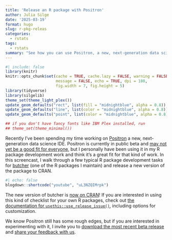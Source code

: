 ```yaml
---
title: 'Release an R package with Positron'
author: Julia Silge
date: '2025-03-19'
format: hugo
slug: r-pkg-releas
categories:
  - rstats
tags:
  - rstats
summary: "See how you can use Positron, a new, next-generation data science IDE, for R package development tasks and releasing a new version of an R package."
---
```


```r
#| include: false
library(knitr)
knitr::opts_chunk$set(cache = TRUE, cache.lazy = FALSE, warning = FALSE, 
                      message = FALSE, echo = TRUE, dpi = 180,
                      fig.width = 7, fig.height = 5)
library(tidyverse)
library(silgelib)
theme_set(theme_light_plex())
update_geom_defaults("rect", list(fill = "midnightblue", alpha = 0.8))
update_geom_defaults("line", list(color = "midnightblue", alpha = 0.8))
update_geom_defaults("point", list(color = "midnightblue", alpha = 0.8))

## if you don't have fancy fonts like IBM Plex installed, run
## theme_set(theme_minimal())
```

Recently I've been spending my time working on [Positron](https://positron.posit.co/) a new, next-generation data science IDE. Positron is currently in public beta and [may not yet be a good fit for everyone](https://positron.posit.co/start.html#is-positron-for-me), but I personally have been using it in my R package development work and think it's a great fit for that kind of work. In this screencast, I walk through a few typical R package development tasks for [butcher](https://butcher.tidymodels.org/) (one of the R packages I maintain) and release a new version of the package to CRAN.

```r
#| echo: false
blogdown::shortcode("youtube", "uL3NZQIMrpk")
```

The new version of butcher is [now on CRAN](https://cran.r-project.org/package=butcher)! If you are interested in using this kind of checklist for your own R packages, check out [the documentation for `usethis::use_release_issue()`](https://usethis.r-lib.org/reference/use_release_issue.html), including options for customization.

We know Positron still has some rough edges, but if you are interested in experimenting with it, I invite you to [download the most recent beta release](https://positron.posit.co/download) and [share your feedback with us](https://github.com/posit-dev/positron/discussions).
